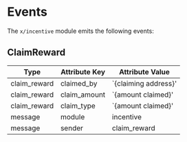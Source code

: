 
# Events

The `x/incentive` module emits the following events:

## ClaimReward

| Type         | Attribute Key | Attribute Value       |
| ------------ | ------------- | --------------------- |
| claim_reward | claimed_by    | `\{claiming address}' |
| claim_reward | claim_amount  | `\{amount claimed}'   |
| claim_reward | claim_type    | `\{amount claimed}'   |
| message      | module        | incentive             |
| message      | sender        | claim_reward          |


>
